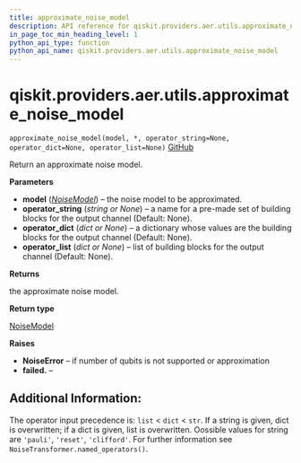 ```yaml
---
title: approximate_noise_model
description: API reference for qiskit.providers.aer.utils.approximate_noise_model
in_page_toc_min_heading_level: 1
python_api_type: function
python_api_name: qiskit.providers.aer.utils.approximate_noise_model
---
```


<span id="qiskit-providers-aer-utils-approximate-noise-model" />

# qiskit.providers.aer.utils.approximate\_noise\_model

<span id="qiskit.providers.aer.utils.approximate_noise_model" />

`approximate_noise_model(model, *, operator_string=None, operator_dict=None, operator_list=None)` [GitHub](https://github.com/qiskit/qiskit-aer/tree/stable/0.7/qiskit/providers/aer/utils/noise_transformation.py "view source code")

Return an approximate noise model.

**Parameters**

*   **model** ([*NoiseModel*](qiskit.providers.aer.noise.NoiseModel "qiskit.providers.aer.noise.NoiseModel")) – the noise model to be approximated.
*   **operator\_string** (*string or None*) – a name for a pre-made set of building blocks for the output channel (Default: None).
*   **operator\_dict** (*dict or None*) – a dictionary whose values are the building blocks for the output channel (Default: None).
*   **operator\_list** (*dict or None*) – list of building blocks for the output channel (Default: None).

**Returns**

the approximate noise model.

**Return type**

[NoiseModel](qiskit.providers.aer.noise.NoiseModel "qiskit.providers.aer.noise.NoiseModel")

**Raises**

*   **NoiseError** – if number of qubits is not supported or approximation
*   **failed.** –

## Additional Information:

The operator input precedence is: `list` \< `dict` \< `str`. If a string is given, dict is overwritten; if a dict is given, list is overwritten. Oossible values for string are `'pauli'`, `'reset'`, `'clifford'`. For further information see `NoiseTransformer.named_operators()`.

